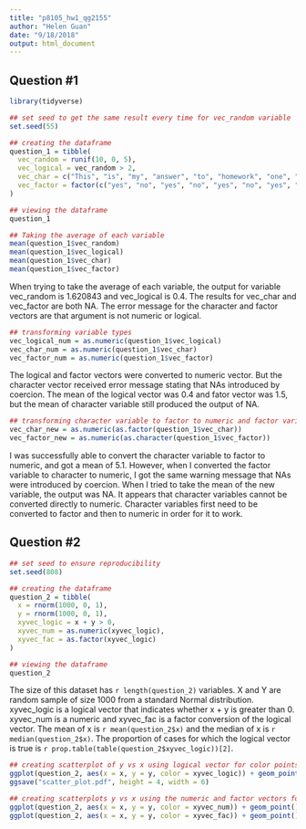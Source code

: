 ```yaml
---
title: "p8105_hw1_qg2155"
author: "Helen Guan"
date: "9/18/2018"
output: html_document
---
```


Question #1
------------
 
```r
library(tidyverse)

## set seed to get the same result every time for vec_random variable
set.seed(55)

## creating the dataframe
question_1 = tibble(
  vec_random = runif(10, 0, 5),
  vec_logical = vec_random > 2,
  vec_char = c("This", "is", "my", "answer", "to", "homework", "one", "question", "number", "one"),
  vec_factor = factor(c("yes", "no", "yes", "no", "yes", "no", "yes", "no", "yes", "no"))
)

## viewing the dataframe
question_1

## Taking the average of each variable
mean(question_1$vec_random)
mean(question_1$vec_logical)
mean(question_1$vec_char)
mean(question_1$vec_factor)
```
When trying to take the average of each variable, the output for variable vec_random is 1.620843 and vec_logical is 0.4. The results for vec_char and vec_factor are both NA. The error message for the character and factor vectors are that argument is not numeric or logical.  

```r
## transforming variable types
vec_logical_num = as.numeric(question_1$vec_logical)
vec_char_num = as.numeric(question_1$vec_char)
vec_factor_num = as.numeric(question_1$vec_factor)
```
The logical and factor vectors were converted to numeric vector. But the character vector received error message stating that NAs introduced by coercion. The mean of the logical vector was 0.4 and fator vector was 1.5, but the mean of character variable still produced the output of NA.

```r
## transforming character variable to factor to numeric and factor variable to character to numeric 
vec_char_new = as.numeric(as.factor(question_1$vec_char))
vec_factor_new = as.numeric(as.character(question_1$vec_factor))
```
I was successfully able to convert the character variable to factor to numeric, and got a mean of 5.1. However, when I converted the factor variable to character to numeric, I got the same warning message that NAs were introduced by coercion. When I tried to take the mean of the new variable, the output was NA. It appears that character variables cannot be converted directly to numeric. Character variables first need to be converted to factor and then to numeric in order for it to work. 

Question #2
--------
```r
## set seed to ensure reproducibility
set.seed(808)

## creating the dataframe
question_2 = tibble(
  x = rnorm(1000, 0, 1),
  y = rnorm(1000, 0, 1),
  xyvec_logic = x + y > 0,
  xyvec_num = as.numeric(xyvec_logic),
  xyvec_fac = as.factor(xyvec_logic)
)

## viewing the dataframe
question_2
```
The size of this dataset has `r length(question_2)` variables. X and Y are random sample of size 1000 from a standard Normal distribution. xyvec_logic is a logical vector that indicates whether x + y is greater than 0. xyvec_num is a numeric and xyvec_fac is a factor conversion of the logical vector. The mean of x is `r mean(question_2$x)` and the median of x is `r median(question_2$x)`. The proportion of cases for which the logical vector is true is `r prop.table(table(question_2$xyvec_logic))[2]`.

```r
## creating scatterplot of y vs x using logical vector for color points
ggplot(question_2, aes(x = x, y = y, color = xyvec_logic)) + geom_point()
ggsave("scatter_plot.pdf", height = 4, width = 6)

## creating scatterplots y vs x using the numeric and factor vectors for color points
ggplot(question_2, aes(x = x, y = y, color = xyvec_num)) + geom_point()
ggplot(question_2, aes(x = x, y = y, color = xyvec_fac)) + geom_point()
```

